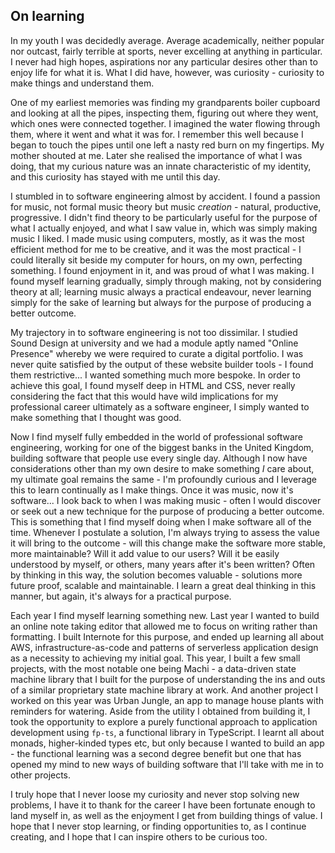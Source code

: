 ## On learning

In my youth I was decidedly average. Average academically, neither popular nor outcast, fairly terrible at sports, never excelling at anything in particular. I never had high hopes, aspirations nor any particular desires other than to enjoy life for what it is. What I did have, however, was curiosity - curiosity to make things and understand them.

One of my earliest memories was finding my grandparents boiler cupboard and looking at all the pipes, inspecting them, figuring out where they went, which ones were connected together. I imagined the water flowing through them, where it went and what it was for. I remember this well because I began to touch the pipes until one left a nasty red burn on my fingertips. My mother shouted at me. Later she realised the importance of what I was doing, that my curious nature was an innate characteristic of my identity, and this curiosity has stayed with me until this day.

I stumbled in to software engineering almost by accident. I found a passion for music, not formal music theory but music _creation_ - natural, productive, progressive. I didn't find theory to be particularly useful for the purpose of what I actually enjoyed, and what I saw value in, which was simply making music I liked. I made music using computers, mostly, as it was the most efficient method for me to be creative, and it was the most practical - I could literally sit beside my computer for hours, on my own, perfecting something. I found enjoyment in it, and was proud of what I was making. I found myself learning gradually, simply through making, not by considering theory at all; learning music always a practical endeavour, never learning simply for the sake of learning but always for the purpose of producing a better outcome.

My trajectory in to software engineering is not too dissimilar. I studied Sound Design at university and we had a module aptly named "Online Presence" whereby we were required to curate a digital portfolio. I was never quite satisfied by the output of these website builder tools - I found them restrictive... I wanted something much more bespoke. In order to achieve this goal, I found myself deep in HTML and CSS, never really considering the fact that this would have wild implications for my professional career ultimately as a software engineer, I simply wanted to make something that I thought was good.

Now I find myself fully embedded in the world of professional software engineering, working for one of the biggest banks in the United Kingdom, building software that people use every single day. Although I now have considerations other than my own desire to make something _I_ care about, my ultimate goal remains the same - I'm profoundly curious and I leverage this to learn continually as I make things. Once it was music, now it's software... I look back to when I was making music - often I would discover or seek out a new technique for the purpose of producing a better outcome. This is something that I find myself doing when I make software all of the time. Whenever I postulate a solution, I'm always trying to assess the value it will bring to the outcome - will this change make the software more stable, more maintainable? Will it add value to our users? Will it be easily understood by myself, or others, many years after it's been written? Often by thinking in this way, the solution becomes valuable - solutions more future proof, scalable and maintainable. I learn a great deal thinking in this manner, but again, it's always for a practical purpose.

Each year I find myself learning something new. Last year I wanted to build an online note taking editor that allowed me to focus on writing rather than formatting. I built Internote for this purpose, and ended up learning all about AWS, infrastructure-as-code and patterns of serverless application design as a necessity to achieving my initial goal. This year, I built a few small projects, with the most notable one being Machi - a data-driven state machine library that I built for the purpose of understanding the ins and outs of a similar proprietary state machine library at work. And another project I worked on this year was Urban Jungle, an app to manage house plants with reminders for watering. Aside from the utility I obtained from building it, I took the opportunity to explore a purely functional approach to application development using `fp-ts`, a functional library in TypeScript. I learnt all about monads, higher-kinded types etc, but only because I wanted to build an app - the functional learning was a second degree benefit but one that has opened my mind to new ways of building software that I'll take with me in to other projects.

I truly hope that I never loose my curiosity and never stop solving new problems, I have it to thank for the career I have been fortunate enough to land myself in, as well as the enjoyment I get from building things of value. I hope that I never stop learning, or finding opportunities to, as I continue creating, and I hope that I can inspire others to be curious too.
